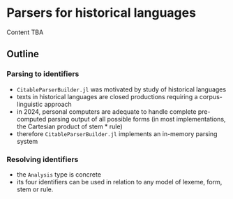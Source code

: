 # Parsers for historical languages


::: {.callout-caution}
Content TBA
:::


## Outline

### Parsing to identifiers

- `CitableParserBuilder.jl` was motivated by study of historical languages
- texts in historical languages are closed productions requiring a corpus-linguistic approach
- in 2024, personal computers are adequate to handle complete pre-computed parsing output of all possible forms (in most implementations, the Cartesian product of stem * rule)
- therefore `CitableParserBuilder.jl` implements an in-memory parsing system


### Resolving identifiers

- the `Analysis` type is concrete
- its four identifiers can be used in relation to any model of lexeme, form, stem or rule.